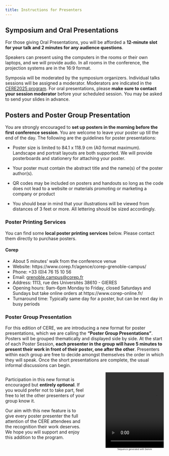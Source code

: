 ```yaml
---
title: Instructions for Presenters
---
```


## Symposium and Oral Presentations

For those giving Oral Presentations, you will be afforded a **12-minute slot for your talk and 2 minutes for any audience questions**.

Speakers can present using the computers in the rooms or their own laptops, and we will provide audio. In all rooms in the conference, the projection systems are in the 16:9 format.

Symposia will be moderated by the symposium organizers. Individual talks sessions will be assigned a moderator. Moderators are indicated in the [CERE2025 program](../program/index.qmd). For oral presentations, please **make sure to contact your session moderator** before your scheduled session. You may be asked to send your slides in advance.

## Posters and Poster Group Presentation

You are strongly encouraged to **set up posters in the morning before the first conference session**. You are welcome to leave your poster up till the end of the day. The following are the guidelines for poster presentations:

- Poster size is limited to 84.1 x 118.9 cm (A0 format maximum). Landscape and portrait layouts are both supported. We will provide posterboards and stationery for attaching your poster.

- Your poster must contain the abstract title and the name(s) of the poster author(s).

- QR codes may be included on posters and handouts so long as the code does not lead to a website or materials promoting or marketing a company or product

- You should bear in mind that your illustrations will be viewed from distances of 3 feet or more. All lettering should be sized accordingly.

### Poster Printing Services

You can find some **local poster printing services** below. Please contact them directly to purchase posters.

#### Corep

- About 5 minutes’ walk from the conference venue
- Website: https://www.corep.fr/agence/corep-grenoble-campus/
- Phone: +33 (0)4 76 15 10 56
- Email: [grenoble.campus@corep.fr](mailto:grenoble.campus@corep.fr)
- Address: 1113, rue des Universités 38610 - GIERES
- Opening hours: 9am-6pm Monday to Friday, closed Saturdays and Sundays but take online orders at https://www.corep-online.fr/
- Turnaround time: Typically same day for a poster, but can be next day in busy periods

### Poster Group Presentation

For this edition of CERE, we are introducing a new format for poster presentations, which we are calling the **"Poster Group Presentations"**. Posters will be grouped thematically and displayed side by side. At the start of each Poster Session, **each presenter in the group will have 5 minutes to present their work in front of their poster, one after the other**. Presenters within each group are free to decide amongst themselves the order in which they will speak. Once the short presentations are complete, the usual informal discussions can begin.

:::: {.columns}

::: {.column width="55%"}
Participation in this new format is encouraged but **entirely optional**. If you would prefer not to take part, feel free to let the other presenters of your group know it.

Our aim with this new feature is to give every poster presenter the full attention of the CERE attendees and the recognition their work deserves. We hope you will support and enjoy this addition to the program.
:::

::: {.column width="5%"}
:::

::: {.column width="40%"}
```{=html}
<video width="320" height="240" autoplay loop muted>
  <source src="../assets/poster_group.mp4" type="video/mp4" />
</video>
```
<center>
[Sequence generated with Gemini]{style="font-size: 50%"}
</center>
:::

::::


